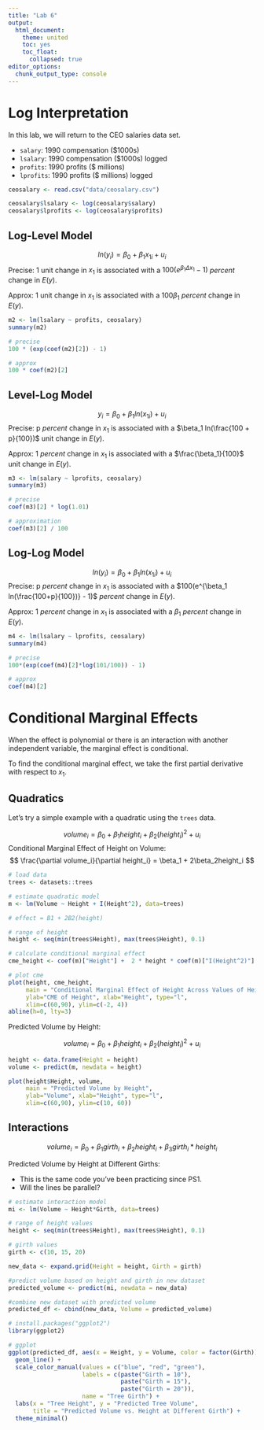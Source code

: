 ```yaml
---
title: "Lab 6"
output: 
  html_document:
    theme: united
    toc: yes
    toc_float:
      collapsed: true
editor_options: 
  chunk_output_type: console
---
```


# Log Interpretation  

In this lab, we will return to the CEO salaries data set. 

  - `salary`: 1990 compensation ($1000s)
  - `lsalary`: 1990 compensation ($1000s) logged 
  - `profits`: 1990 profits ($ millions)
  - `lprofits`: 1990 profits ($ millions) logged 
  
```r
ceosalary <- read.csv("data/ceosalary.csv")

ceosalary$lsalary <- log(ceosalary$salary)
ceosalary$lprofits <- log(ceosalary$profits)
```

## Log-Level Model 

$$ ln(y_i) = \beta_0 + \beta_1 x_{1i} + u_i$$
Precise: 1 unit change in $x_1$ is associated with a $100(e^{\beta_1\Delta x_1} - 1)$ *percent* change in $E(y)$.

Approx: 1 unit change in $x_1$ is associated with a $100\beta_1$ *percent* change in $E(y)$.

```r
m2 <- lm(lsalary ~ profits, ceosalary)
summary(m2)

# precise
100 * (exp(coef(m2)[2]) - 1)

# approx
100 * coef(m2)[2] 
```

## Level-Log Model 

$$ y_i = \beta_0 + \beta_1 ln(x_{1i}) + u_i$$
Precise: p *percent* change in $x_1$ is associated with a $\beta_1 ln(\frac{100 + p}{100})$ unit change in $E(y)$.

Approx: 1 *percent* change in $x_1$ is associated with a $\frac{\beta_1}{100}$ unit change in $E(y)$.

```r
m3 <- lm(salary ~ lprofits, ceosalary)
summary(m3)

# precise 
coef(m3)[2] * log(1.01)

# approximation
coef(m3)[2] / 100
```

## Log-Log Model 

$$ ln(y_i) = \beta_0 + \beta_1 ln(x_{1i}) + u_i$$
Precise: p *percent* change in $x_1$ is associated with a $100(e^{\beta_1 ln(\frac{100+p}{100})} - 1)$ *percent* change in $E(y)$.

Approx: 1 *percent* change in $x_1$ is associated with a $\beta_1$ *percent* change in $E(y)$.  

```r
m4 <- lm(lsalary ~ lprofits, ceosalary)
summary(m4)

# precise 
100*(exp(coef(m4)[2]*log(101/100)) - 1)

# approx 
coef(m4)[2]
```

# Conditional Marginal Effects 

When the effect is polynomial or there is an interaction with another independent variable, the marginal effect is conditional. 

To find the conditional marginal effect, we take the first partial derivative with respect to $x_1$. 

## Quadratics 

Let's try a simple example with a quadratic using the `trees` data.

$$volume_i = \beta_0 + \beta_1height_i + \beta_2(height_i)^2 + u_i$$
Conditional Marginal Effect of Height on Volume: 
$$
\frac{\partial volume_i}{\partial height_i} = \beta_1 + 2\beta_2height_i
$$ 
```r
# load data
trees <- datasets::trees

# estimate quadratic model
m <- lm(Volume ~ Height + I(Height^2), data=trees)

# effect = B1 + 2B2(height) 

# range of height
height <- seq(min(trees$Height), max(trees$Height), 0.1)

# calculate conditional marginal effect
cme_height <- coef(m)["Height"] +  2 * height * coef(m)["I(Height^2)"]

# plot cme
plot(height, cme_height, 
     main = "Conditional Marginal Effect of Height Across Values of Height",
     ylab="CME of Height", xlab="Height", type="l",
     xlim=c(60,90), ylim=c(-2, 4))
abline(h=0, lty=3)
```

Predicted Volume by Height:  

$$volume_i = \beta_0 + \beta_1height_i + \beta_2(height_i)^2 + u_i$$
```r
height <- data.frame(Height = height)
volume <- predict(m, newdata = height)

plot(height$Height, volume, 
     main = "Predicted Volume by Height",
     ylab="Volume", xlab="Height", type="l",
     xlim=c(60,90), ylim=c(10, 60))
```

## Interactions

$$
volume_i = \beta_0 + \beta_1 girth_i + \beta_2 height_i + \beta_3 girth_i * height_i
$$

Predicted Volume by Height at Different Girths: 

- This is the same code you've been practicing since PS1. 
- Will the lines be parallel? 

```r
# estimate interaction model
mi <- lm(Volume ~ Height*Girth, data=trees)

# range of height values 
height <- seq(min(trees$Height), max(trees$Height), 0.1)

# girth values 
girth <- c(10, 15, 20)

new_data <- expand.grid(Height = height, Girth = girth)

#predict volume based on height and girth in new dataset 
predicted_volume <- predict(mi, newdata = new_data)

#combine new dataset with predicted volume 
predicted_df <- cbind(new_data, Volume = predicted_volume)

# install.packages("ggplot2")
library(ggplot2)

# ggplot 
ggplot(predicted_df, aes(x = Height, y = Volume, color = factor(Girth))) +
  geom_line() +
  scale_color_manual(values = c("blue", "red", "green"),
                     labels = c(paste("Girth = 10"), 
                                paste("Girth = 15"), 
                                paste("Girth = 20")),
                     name = "Tree Girth") +
  labs(x = "Tree Height", y = "Predicted Tree Volume",
       title = "Predicted Volume vs. Height at Different Girth") +
  theme_minimal()
```

